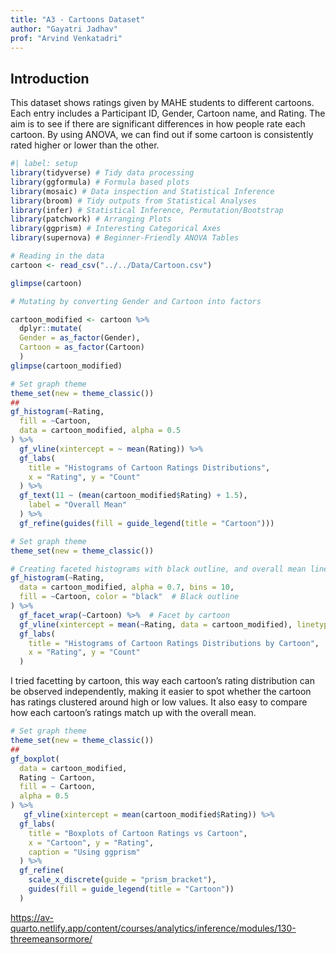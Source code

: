 ```yaml
---
title: "A3 - Cartoons Dataset"
author: "Gayatri Jadhav"
prof: "Arvind Venkatadri"
---
```


## Introduction

This dataset shows ratings given by MAHE students to different cartoons. Each entry includes a Participant ID, Gender, Cartoon name, and Rating. The aim is to see if there are significant differences in how people rate each cartoon. By using ANOVA, we can find out if some cartoon is consistently rated higher or lower than the other.

```r
#| label: setup
library(tidyverse) # Tidy data processing
library(ggformula) # Formula based plots
library(mosaic) # Data inspection and Statistical Inference
library(broom) # Tidy outputs from Statistical Analyses
library(infer) # Statistical Inference, Permutation/Bootstrap
library(patchwork) # Arranging Plots
library(ggprism) # Interesting Categorical Axes
library(supernova) # Beginner-Friendly ANOVA Tables
```

```r
# Reading in the data
cartoon <- read_csv("../../Data/Cartoon.csv")

glimpse(cartoon)

```

```r
# Mutating by converting Gender and Cartoon into factors

cartoon_modified <- cartoon %>%
  dplyr::mutate(
  Gender = as_factor(Gender),
  Cartoon = as_factor(Cartoon)
  )
glimpse(cartoon_modified)
```

```r
# Set graph theme
theme_set(new = theme_classic())
##
gf_histogram(~Rating,
  fill = ~Cartoon,
  data = cartoon_modified, alpha = 0.5
) %>%
  gf_vline(xintercept = ~ mean(Rating)) %>%
  gf_labs(
    title = "Histograms of Cartoon Ratings Distributions",
    x = "Rating", y = "Count"
  ) %>%
  gf_text(11 ~ (mean(cartoon_modified$Rating) + 1.5),
    label = "Overall Mean"
  ) %>%
  gf_refine(guides(fill = guide_legend(title = "Cartoon")))
```

```r
# Set graph theme
theme_set(new = theme_classic())

# Creating faceted histograms with black outline, and overall mean line
gf_histogram(~Rating,
  data = cartoon_modified, alpha = 0.7, bins = 10,
  fill = ~Cartoon, color = "black"  # Black outline
) %>%
  gf_facet_wrap(~Cartoon) %>%  # Facet by cartoon
  gf_vline(xintercept = mean(~Rating, data = cartoon_modified), linetype = "dashed") %>%
  gf_labs(
    title = "Histograms of Cartoon Ratings Distributions by Cartoon",
    x = "Rating", y = "Count"
  ) 
```

::: callout-note
I tried facetting by cartoon, this way each cartoon’s rating distribution can be observed independently, making it easier to spot whether the cartoon has ratings clustered around high or low values. It also easy to compare how each cartoon's ratings match up with the overall mean.
:::

```r
# Set graph theme
theme_set(new = theme_classic())
##
gf_boxplot(
  data = cartoon_modified,
  Rating ~ Cartoon,
  fill = ~ Cartoon,
  alpha = 0.5
) %>%
   gf_vline(xintercept = mean(cartoon_modified$Rating)) %>%
  gf_labs(
    title = "Boxplots of Cartoon Ratings vs Cartoon",
    x = "Cartoon", y = "Rating",
    caption = "Using ggprism"
  ) %>%
  gf_refine(
    scale_x_discrete(guide = "prism_bracket"),
    guides(fill = guide_legend(title = "Cartoon"))
  )
```

<https://av-quarto.netlify.app/content/courses/analytics/inference/modules/130-threemeansormore/>
